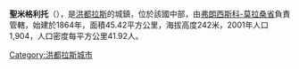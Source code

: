 '''聖米格利托'''（{{lang-es|San Miguelito}}），是[[洪都拉斯|洪都拉斯]]的城鎮，位於該國中部，由[[弗朗西斯科-莫拉桑省|弗朗西斯科-莫拉桑省]]負責管轄，始建於1864年，面積45.42平方公里，海拔高度242米，2001年人口1,904，人口密度每平方公里41.92人。

{{coord|13|44|0|N|87|30|0|W|type:adm2nd_region:HN_source:nlwiki|display=title}}

{{Honduras-geo-stub}}
[[Category:洪都拉斯城市|Category:洪都拉斯城市]]